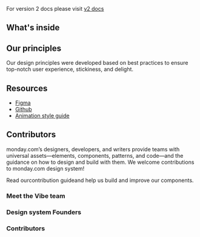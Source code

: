 
<Meta title="Welcome" />

<WelcomeHeader />

<WelcomeIntro />

For version 2 docs please visit [v2 docs](https://vibe.monday.com/v2/)

## What's inside

<Abilities />

## Our principles

Our design principles were developed based on best practices to ensure top-notch user experience, stickiness, and delight.

<Principles />

## Resources

- [Figma](https://www.figma.com/file/pTpO3Wobs5cQwRsabt21Nd/monday.com-UI-kit?node-id=14811%3A20455)
- [Github](https://github.com/mondaycom/vibe/)
- [Animation style guide](https://monday.com/lp/motion/)

## Contributors

monday.com’s designers, developers, and writers provide teams with universal assets—elements, components, patterns, and code—and the guidance on how to design and build with them.
We welcome contributions to monday.com design system!

Read our<Link href="https://github.com/mondaycom/vibe/blob/master/CONTRIBUTING.md">contribution guide</Link>and help us build and improve our components.

### Meet the Vibe team

<Team />

### Design system Founders

<Founders />

### Contributors

<Contributors />
